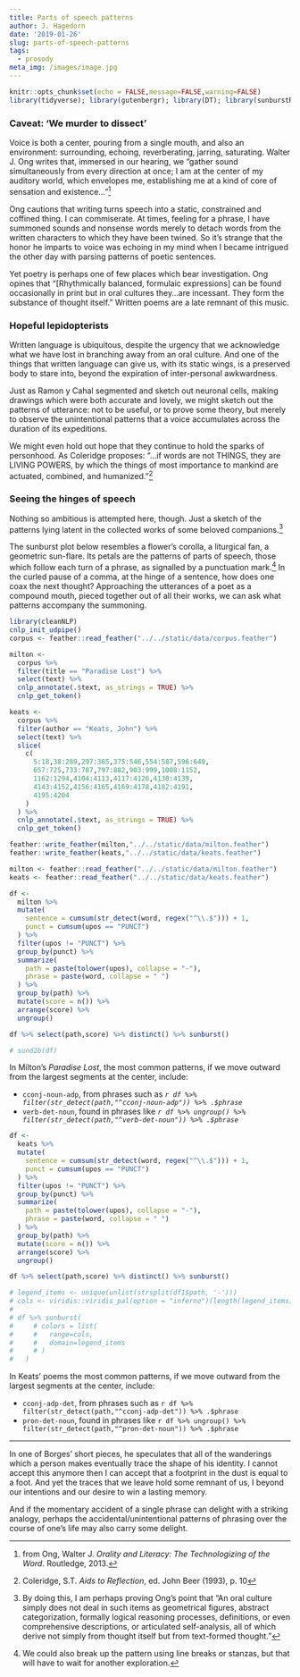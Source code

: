 ```yaml
---
title: Parts of speech patterns
author: J. Hagedorn
date: '2019-01-26'
slug: parts-of-speech-patterns
tags:
  - prosody
meta_img: /images/image.jpg
---
```


```r
knitr::opts_chunk$set(echo = FALSE,message=FALSE,warning=FALSE)
library(tidyverse); library(gutenbergr); library(DT); library(sunburstR)

```

### Caveat: 'We murder to dissect'

Voice is both a center, pouring from a single mouth, and also an environment: surrounding, echoing, reverberating, jarring, saturating. Walter J. Ong writes that, immersed in our hearing, we "gather sound simultaneously from every direction at once; I am at the center of my auditory world, which envelopes me, establishing me at a kind of core of sensation and existence..."^[from Ong, Walter J. *Orality and Literacy: The Technologizing of the Word*. Routledge, 2013.]

Ong cautions that writing turns speech into a static, constrained and coffined thing.  I can commiserate.  At times, feeling for a phrase, I have summoned sounds and nonsense words merely to detach words from the written characters to which they have been twined.  So it's strange that the honor he imparts to voice was echoing in my mind when I became intrigued the other day with parsing patterns of poetic sentences.

Yet poetry is perhaps one of few places which bear investigation.  Ong opines that "[Rhythmically balanced, formulaic expressions] can be found occasionally in print but in oral cultures they...are incessant. They form the substance of thought itself."  Written poems are a late remnant of this music.

### Hopeful lepidopterists

Written language is ubiquitous, despite the urgency that we acknowledge what we have lost in branching away from an oral culture.  And one of the things that written language can give us, with its static wings, is a preserved body to stare into, beyond the expiration of inter-personal awkwardness.

Just as Ramon y Cahal segmented and sketch out neuronal cells, making drawings which were both accurate and lovely, we might sketch out the patterns of utterance: not to be useful, or to prove some theory, but merely to observe the unintentional patterns that a voice accumulates across the duration of its expeditions.

We might even hold out hope that they continue to hold the sparks of personhood. As Coleridge proposes: "...if words are not THINGS, they are LIVING POWERS, by which the things of most importance to mankind are actuated, combined, and humanized."^[Coleridge, S.T. *Aids to Reflection*, ed. John Beer (1993), p. 10] 

### Seeing the hinges of speech

Nothing so ambitious is attempted here, though.  Just a sketch of the patterns lying latent in the collected works of some beloved companions.^[By doing this, I am perhaps proving Ong's point that "An oral culture simply does not deal in such items as geometrical figures, abstract categorization, formally logical reasoning processes, definitions, or even comprehensive descriptions, or articulated self-analysis, all of which derive not simply from thought itself but from text-formed thought."]

The sunburst plot below resembles a flower's corolla, a liturgical fan, a geometric sun-flare.  Its petals are the patterns of parts of speech, those which follow each turn of a phrase, as signalled by a punctuation mark.^[We could also break up the pattern using line breaks or stanzas, but that will have to wait for another exploration.]  In the curled pause of a comma, at the hinge of a sentence, how does one coax the next thought?  Approaching the utterances of a poet as a compound mouth, pieced together out of all their works, we can ask what patterns accompany the summoning.

```r
library(cleanNLP)
cnlp_init_udpipe()
corpus <- feather::read_feather("../../static/data/corpus.feather")

milton <-
  corpus %>%
  filter(title == "Paradise Lost") %>%
  select(text) %>%
  cnlp_annotate(.$text, as_strings = TRUE) %>%
  cnlp_get_token()

keats <-
  corpus %>%
  filter(author == "Keats, John") %>%
  select(text) %>%
  slice(
    c(
      5:18,38:289,297:365,375:546,554:587,596:649,
      657:725,733:787,797:882,903:999,1008:1152,
      1162:1294,4104:4113,4117:4126,4130:4139,
      4143:4152,4156:4165,4169:4178,4182:4191,
      4195:4204
    )
  ) %>%
  cnlp_annotate(.$text, as_strings = TRUE) %>%
  cnlp_get_token()

feather::write_feather(milton,"../../static/data/milton.feather")
feather::write_feather(keats,"../../static/data/keats.feather")
```

```r
milton <- feather::read_feather("../../static/data/milton.feather")
keats <- feather::read_feather("../../static/data/keats.feather")
```


```r

df <-
  milton %>%
  mutate(
    sentence = cumsum(str_detect(word, regex("^\\.$"))) + 1,
    punct = cumsum(upos == "PUNCT")
  ) %>%
  filter(upos != "PUNCT") %>%
  group_by(punct) %>%
  summarize(
    path = paste(tolower(upos), collapse = "-"),
    phrase = paste(word, collapse = " ")
  ) %>%
  group_by(path) %>%
  mutate(score = n()) %>%
  arrange(score) %>% 
  ungroup() 

df %>% select(path,score) %>% distinct() %>% sunburst()

# sund2b(df)

```

In Milton's *Paradise Lost*, the most common patterns, if we move outward from the largest segments at the center, include: 

- `cconj-noun-adp`, from phrases such as *`r df %>% filter(str_detect(path,"^cconj-noun-adp")) %>% .$phrase`*
- `verb-det-noun`, found in phrases like *`r df %>% ungroup() %>% filter(str_detect(path,"^verb-det-noun")) %>% .$phrase`*


```r
df <-
  keats %>%
  mutate(
    sentence = cumsum(str_detect(word, regex("^\\.$"))) + 1,
    punct = cumsum(upos == "PUNCT")
  ) %>%
  filter(upos != "PUNCT") %>%
  group_by(punct) %>%
  summarize(
    path = paste(tolower(upos), collapse = "-"),
    phrase = paste(word, collapse = " ")
  ) %>%
  group_by(path) %>%
  mutate(score = n()) %>%
  arrange(score) %>% 
  ungroup() 

df %>% select(path,score) %>% distinct() %>% sunburst()

# legend_items <- unique(unlist(strsplit(df1$path, '-')))
# cols <- viridis::viridis_pal(option = "inferno")(length(legend_items))
# 
# df %>% sunburst(
#     # colors = list(
#     #   range=cols,
#     #   domain=legend_items
#     # )
#   )

```

In Keats' poems the most common patterns, if we move outward from the largest segments at the center, include: 

- `cconj-adp-det`, from phrases such as `r df %>% filter(str_detect(path,"^cconj-adp-det")) %>% .$phrase`
- `pron-det-noun`, found in phrases like `r df %>% ungroup() %>% filter(str_detect(path,"^pron-det-noun")) %>% .$phrase`

---

In one of Borges’ short pieces, he speculates that all of the wanderings which a person makes eventually trace the shape of his identity. I cannot accept this anymore then I can accept that a footprint in the dust is equal to a foot. And yet the traces that we leave hold some remnant of us, I beyond our intentions and our desire to win a lasting memory.

And if the momentary accident of a single phrase can delight with a striking analogy, perhaps the accidental/unintentional patterns of phrasing over the course of one’s life may also carry some delight.
